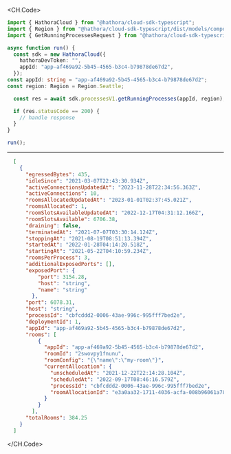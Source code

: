 
<CH.Code>
```typescript GetRunningProcesses.ts
import { HathoraCloud } from "@hathora/cloud-sdk-typescript";
import { Region } from "@hathora/cloud-sdk-typescript/dist/models/components";
import { GetRunningProcessesRequest } from "@hathora/cloud-sdk-typescript/dist/models/operations";

async function run() {
  const sdk = new HathoraCloud({
    hathoraDevToken: "",
    appId: "app-af469a92-5b45-4565-b3c4-b79878de67d2",
  });
const appId: string = "app-af469a92-5b45-4565-b3c4-b79878de67d2";
const region: Region = Region.Seattle;

  const res = await sdk.processesV1.getRunningProcesses(appId, region);

  if (res.statusCode == 200) {
    // handle response
  }
}

run();
```
---

```json Example Response
  [
    {
      "egressedBytes": 435,
      "idleSince": "2021-03-07T22:43:30.934Z",
      "activeConnectionsUpdatedAt": "2023-11-28T22:34:56.363Z",
      "activeConnections": 10,
      "roomsAllocatedUpdatedAt": "2023-01-01T02:37:45.021Z",
      "roomsAllocated": 1,
      "roomSlotsAvailableUpdatedAt": "2022-12-17T04:31:12.166Z",
      "roomSlotsAvailable": 6706.38,
      "draining": false,
      "terminatedAt": "2021-07-07T03:30:14.124Z",
      "stoppingAt": "2021-08-19T08:51:13.394Z",
      "startedAt": "2022-01-28T04:14:20.518Z",
      "startingAt": "2021-05-22T04:10:59.234Z",
      "roomsPerProcess": 3,
      "additionalExposedPorts": [],
      "exposedPort": {
          "port": 3154.28,
          "host": "string",
          "name": "string"
        },
      "port": 6078.31,
      "host": "string",
      "processId": "cbfcddd2-0006-43ae-996c-995fff7bed2e",
      "deploymentId": 1,
      "appId": "app-af469a92-5b45-4565-b3c4-b79878de67d2",
      "rooms": [
          {
            "appId": "app-af469a92-5b45-4565-b3c4-b79878de67d2",
            "roomId": "2swovpy1fnunu",
            "roomConfig": "{\"name\":\"my-room\"}",
            "currentAllocation": {
              "unscheduledAt": "2021-12-22T22:14:28.104Z",
              "scheduledAt": "2022-09-17T08:46:16.579Z",
              "processId": "cbfcddd2-0006-43ae-996c-995fff7bed2e",
              "roomAllocationId": "e3a0aa32-1711-4036-acfa-008b96061a78"
            }
          }
        ],
      "totalRooms": 384.25
    }
  ]
```
</CH.Code>
